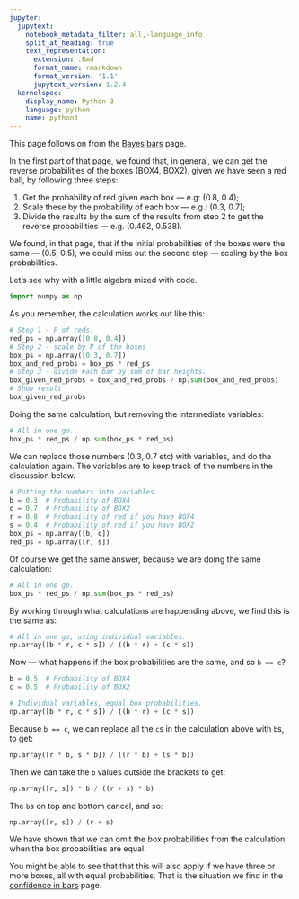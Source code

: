 ```yaml
---
jupyter:
  jupytext:
    notebook_metadata_filter: all,-language_info
    split_at_heading: true
    text_representation:
      extension: .Rmd
      format_name: rmarkdown
      format_version: '1.1'
      jupytext_version: 1.2.4
  kernelspec:
    display_name: Python 3
    language: python
    name: python3
---
```


This page follows on from the [Bayes bars](bayes_bars) page.

In the first part of that page, we found that, in general, we can get the
reverse probabilities of the boxes (BOX4, BOX2), given we have seen a red
ball, by following three steps:

1. Get the probability of red given each box --- e.g: (0.8, 0.4);
2. Scale these by the probability of each box --- e.g.: (0.3, 0.7);
3. Divide the results by the sum of the results from step 2 to get the reverse
   probabilities --- e.g. (0.462, 0.538).

We found, in that page, that if the initial probabilities of the boxes were
the same --- (0.5, 0.5), we could miss out the second step --- scaling by the
box probabilities.

Let's see why with a little algebra mixed with code.

```python
import numpy as np
```

As you remember, the calculation works out like this:

```python
# Step 1 - P of reds.
red_ps = np.array([0.8, 0.4])
# Step 2 - scale by P of the boxes
box_ps = np.array([0.3, 0.7])
box_and_red_probs = box_ps * red_ps
# Step 3 - divide each bar by sum of bar heights.
box_given_red_probs = box_and_red_probs / np.sum(box_and_red_probs)
# Show result
box_given_red_probs
```

Doing the same calculation, but removing the intermediate variables:

```python
# All in one go.
box_ps * red_ps / np.sum(box_ps * red_ps)
```

We can replace those numbers (0.3, 0.7 etc) with variables, and do the
calculation again. The variables are to keep track of the numbers in the
discussion below.

```python
# Putting the numbers into variables.
b = 0.3  # Probability of BOX4
c = 0.7  # Probability of BOX2
r = 0.8  # Probability of red if you have BOX4
s = 0.4  # Probability of red if you have BOX2
box_ps = np.array([b, c])
red_ps = np.array([r, s])
```

Of course we get the same answer, because we are doing the same calculation:

```python
# All in one go.
box_ps * red_ps / np.sum(box_ps * red_ps)
```

By working through what calculations are happending above, we find this is the
same as:

```python
# All in one go, using individual variables.
np.array([b * r, c * s]) / ((b * r) + (c * s))
```

Now --- what happens if the box probabilities are the same, and so `b == c`?

```python
b = 0.5  # Probability of BOX4
c = 0.5  # Probability of BOX2
```

```python
# Individual variables, equal box probabilities.
np.array([b * r, c * s]) / ((b * r) + (c * s))
```

Because `b == c`, we can replace all the `c`s in the calculation above with
`b`s, to get:

```python
np.array([r * b, s * b]) / ((r * b) + (s * b))
```

Then we can take the `b` values outside the brackets to get:

```python
np.array([r, s]) * b / ((r + s) * b)
```

The `b`s on top and bottom cancel, and so:

```python
np.array([r, s]) / (r + s)
```

We have shown that we can omit the box probabilities from the calculation, when
the box probabilities are equal.

You might be able to see that that this will also apply if we have three or
more boxes, all with equal probabilities.  That is the situation we find in the
[confidence in bars](second_bayes) page.
